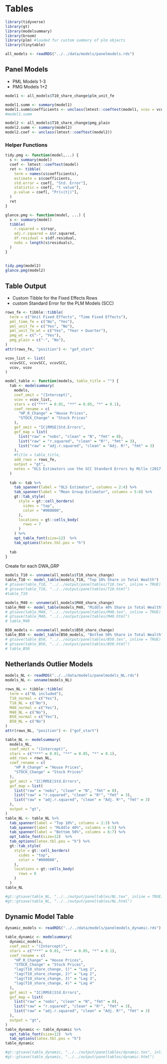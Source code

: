 # Tables

```r
library(tidyverse)
library(gt)
library(modelsummary)
library(broom)
library(plm) #loaded fur custom summary of plm objects
library(tinytable)
```

```r
all_models <- readRDS("../../data/models/panelmodels.rds")
```

## Panel Models

- PML Models 1-3
- PMG Models 1+2

```r
model1 <- all_models$T10_share_change$plm_unit_fe

model1.summ <- summary(model1)
model1.summ$coefficients <- unclass(lmtest::coeftest(model1, vcov = vcovSCC))
#model1.summ

model2 <- all_models$T10_share_change$pmg_plain
model2.summ <- summary(model2)
model2.coef <- unclass(lmtest::coeftest(model2))
```


### Helper Functions 

```r
tidy.pmg <- function(model,...) {
  s <- summary(model)
  coef <- lmtest::coeftest(model)
  ret <- tibble(
    term = names(s$coefficients),
    estimate = s$coefficients,
    std.error = coef[, "Std. Error"],
    statistic = coef[, "t value"],
    p.value = coef[, "Pr(>|t|)"],
  )
  ret
}

glance.pmg <- function(model, ...) {
  s <- summary(model)
  tibble(
    r.squared = s$rsqr,
    adj.r.squared = s$r.squared,
    df.residual = s$df.residual,
    nobs = length(s$residuals),
  )
}
  
  
tidy.pmg(model2)
glance.pmg(model2)
```


## Table Output

- Custom Tibble for the Fixed Effects Rows
- custom Standard Error for the PLM Models (SCC)

```r
rows_fe <- tibble::tibble(
  term = c("Unit Fixed Effects", "Time Fixed Effects"),
  pml_time_fe = c("No", "Yes"),
  pml_unit_fe = c("Yes", "No"),
  pml_unit_fe_wt = c("Yes", "Year + Quarter"),
  pmg_wt = c("-", "Yes"),
  pmg_plain = c("-", "No"),
)
attr(rows_fe, "position") <- "gof_start"

vcov_list <- list(
  vcovSCC, vcovSCC, vcovSCC,
  vcov, vcov
)
```


```r
model_table <- function(models, table_title = "") {
  tab <- modelsummary(
    models,
    coef_omit = "(Intercept)",
    vcov = vcov_list,
    stars = c("***" = 0.01, "**" = 0.05, "*" = 0.1),
    coef_rename = c(
      "HP_R_Change" = "House Prices",
      "STOCK_Change" = "Stock Prices"
    ),
    gof_omit = "IC|RMSE|Std.Errors",
    gof_map = list(
      list("raw" = "nobs", "clean" = "N", "fmt" = 0),
      list("raw" = "r.squared", "clean" = "R²", "fmt" = 3),
      list("raw" = "adj.r.squared", "clean" = "Adj. R²", "fmt" = 3)
    ),
    #title = table_title,
    add_rows = rows_fe,
    output = "gt",
    notes = "OLS Estimators use the SCC Standard Errors by Millo (2017)"
  )
  
  tab <- tab %>%
    tab_spanner(label = "OLS Estimator", columns = 2:4) %>%
    tab_spanner(label = "Mean Group Estimator", columns = 5:6) %>%
    gt::tab_style(
      style = gt::cell_borders(
        sides = "top",
        color = "#000000",
      ),
      locations = gt::cells_body(
        rows = 7
      )
    ) %>%
    opt_table_font(size=12)  %>%
    tab_options(latex.tbl.pos = "h")
  
  tab
}
```

Create for each DWA_GRP

```r
models_T10 <- unname(all_models$T10_share_change)
table_T10 <- model_table(models_T10, "Top 10% Share in Total Wealth")
# gtsave(table_T10, "../../output/paneltables/T10.tex", inline = TRUE)
# gtsave(table_T10, "../../output/paneltables/T10.html")
#table_T10
```

```r
models_M40 <- unname(all_models$M40_share_change)
table_M40 <- model_table(models_M40, "Middle 40% Share in Total Wealth")
# gtsave(table_M40, "../../output/paneltables/M40.tex", inline = TRUE)
# gtsave(table_M40, "../../output/paneltables/M40.html")
# table_M40
```

```r
B50_models <- unname(all_models$B50_share_change)
table_B50 <- model_table(B50_models, "Bottom 50% Share in Total Wealth")
# gtsave(table_B50, "../../output/paneltables/B50.tex", inline = TRUE)
# gtsave(table_B50, "../../output/paneltables/B50.html")
# table_B50
```

## Netherlands Outlier Models

```r
models_NL <- readRDS("../../data/models/panelmodels_NL.rds")
models_NL <- unname(models_NL)
```

```r
rows_NL <- tibble::tibble(
  term = c("NL included"),
  T10_normal = c("Yes"),
  T10_NL = c("No"),
  M40_normal = c("Yes"),
  M40_NL = c("No"),
  B50_normal = c("Yes"),
  B50_NL = c("No")
)
attr(rows_NL, "position") <- ("gof_start")
```


```r
table_NL <- modelsummary(
  models_NL,
  coef_omit = "(Intercept)",
  stars = c("***" = 0.01, "**" = 0.05, "*" = 0.1),
  add_rows = rows_NL,
  coef_rename = c(
    "HP_R_Change" = "House Prices",
    "STOCK_Change" = "Stock Prices"
  ),
  gof_omit = "IC|RMSE|Std.Errors",
  gof_map = list(
    list("raw" = "nobs", "clean" = "N", "fmt" = 0),
    list("raw" = "r.squared", "clean" = "R²", "fmt" = 3),
    list("raw" = "adj.r.squared", "clean" = "Adj. R²", "fmt" = 3)
  ),
  output = "gt",
) 
table_NL <- table_NL %>%
  tab_spanner(label = "Top 10%", columns = 2:3) %>%
  tab_spanner(label = "Middle 40%", columns = 4:5) %>%
  tab_spanner(label = "Bottom 50%", columns = 6:7) %>%
  opt_table_font(size=12)  %>%
  tab_options(latex.tbl.pos = "h") %>%
  gt::tab_style(
    style = gt::cell_borders(
      sides = "top",
      color = "#000000",
    ),
    locations = gt::cells_body(
      rows = 6
    )
  )
table_NL
```


```r
#gt::gtsave(table_NL, "../../output/paneltables/NL.tex", inline = TRUE)
#gt::gtsave(table_NL, "../../output/paneltables/NL.html")
```

## Dynamic Model Table

```r
dynamic_models <- readRDS("../../data/models/panelmodels_dynamic.rds")
```

```r
table_dynamic <- modelsummary(
  dynamic_models,
  coef_omit = "(Intercept)",
  stars = c("***" = 0.01, "**" = 0.05, "*" = 0.1),
  coef_rename = c(
    "HP_R_Change" = "House Prices",
    "STOCK_Change" = "Stock Prices",
    "lag(T10_share_change, 1)" = "Lag 1",
    "lag(T10_share_change, 2)" = "Lag 2",
    "lag(T10_share_change, 3)" = "Lag 3",
    "lag(T10_share_change, 4)" = "Lag 4"
  ),
  gof_omit = "IC|RMSE|Std.Errors",
  gof_map = list(
    list("raw" = "nobs", "clean" = "N", "fmt" = 0),
    list("raw" = "r.squared", "clean" = "R²", "fmt" = 3),
    list("raw" = "adj.r.squared", "clean" = "Adj. R²", "fmt" = 3)
  ),
  output = "gt",
) 
table_dynamic <- table_dynamic %>%
  opt_table_font(size=12)  %>%
  tab_options(latex.tbl.pos = "h")
table_dynamic
```

```r
#gt::gtsave(table_dynamic, "../../output/paneltables/dynamic.tex", inline = TRUE)
#gt::gtsave(table_dynamic, "../../output/paneltables/dynamic.html")
```

